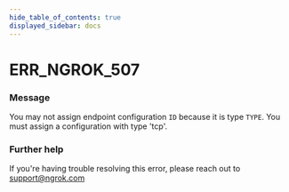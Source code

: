 ```yaml
---
hide_table_of_contents: true
displayed_sidebar: docs
---
```



# ERR_NGROK_507

### Message

You may not assign endpoint configuration `ID` because it is type `TYPE`. You must assign a configuration with type 'tcp'.

<ErrorDetails error="err_ngrok_507" />

### Further help

If you're having trouble resolving this error, please reach out to [support@ngrok.com](mailto:support@ngrok.com?subject=Help%20with%20ERR_NGROK_507)
